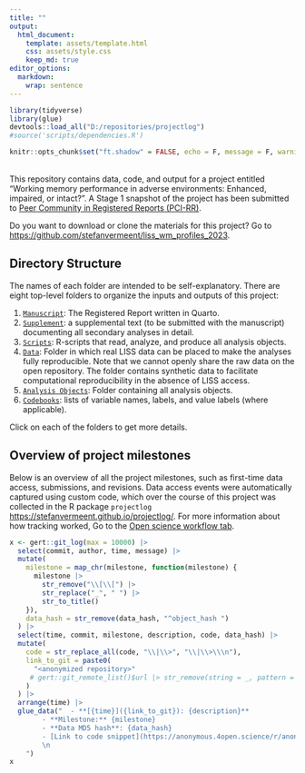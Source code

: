 ```yaml
---
title: ""
output: 
  html_document:
    template: assets/template.html
    css: assets/style.css
    keep_md: true
editor_options: 
  markdown: 
    wrap: sentence
---
```


```r
library(tidyverse)
library(glue)
devtools::load_all("D:/repositories/projectlog")
#source('scripts/dependencies.R')

knitr::opts_chunk$set("ft.shadow" = FALSE, echo = F, message = F, warning = F)

```
<br>
This repository contains data, code, and output for a project entitled "Working memory performance in adverse environments: Enhanced, impaired, or intact?". A Stage 1 snapshot of the project has been submitted to [Peer Community in Registered Reports (PCI-RR)](https://rr.peercommunityin.org/).

Do you want to download or clone the materials for this project? Go to [https://github.com/stefanvermeent/liss_wm_profiles_2023](https://github.com/stefanvermeent/liss_wm_profiles_2023).

## Directory Structure {#structure}

The names of each folder are intended to be self-explanatory.
There are eight top-level folders to organize the inputs and outputs of this project:

1.  [`Manuscript`](https://stefanvermeent.github.io/abcd_ddm/registered_report/README.html): The Registered Report written in Quarto.
2.  [`Supplement`](https://stefanvermeent.github.io/abcd_ddm/supplement/README.html): a supplemental text (to be submitted with the manuscript) documenting all secondary analyses in detail.
3.  [`Scripts`](https://stefanvermeent.github.io/abcd_ddm/scripts/README.html): R-scripts that read, analyze, and produce all analysis objects.
4.  [`Data`](https://stefanvermeent.github.io/abcd_ddm/data/README.html): Folder in which real LISS data can be placed to make the analyses fully reproducible. Note that we cannot openly share the raw data on the open repository. The folder contains synthetic data to facilitate computational reproducibility in the absence of LISS access.
5.  [`Analysis Objects`](https://stefanvermeent.github.io/abcd_ddm/analysis_objects/README.html): Folder containing all analysis objects.
6.  [`Codebooks`](https://stefanvermeent.github.io/abcd_ddm/codebooks/README.html): lists of variable names, labels, and value labels (where applicable).

Click on each of the folders to get more details.

## Overview of project milestones

Below is an overview of all the project milestones, such as first-time data access, submissions, and revisions.
Data access events were automatically captured using custom code, which over the course of this project was collected in the R package `projectlog` [https://stefanvermeent.github.io/projectlog/](https://stefanvermeent.github.io/projectlog/).
For more information about how tracking worked, Go to the [Open science workflow tab](https://stefanvermeent.github.io/abcd_ddm/opensci_workflow/README.html).

```r
x <- gert::git_log(max = 10000) |> 
  select(commit, author, time, message) |>
  mutate(
    milestone = map_chr(milestone, function(milestone) {
      milestone |> 
        str_remove("\\[\\[") |>
        str_replace("_", " ") |> 
        str_to_title()
    }),
    data_hash = str_remove(data_hash, "^object_hash ")
  ) |> 
  select(time, commit, milestone, description, code, data_hash) |> 
  mutate(
    code = str_replace_all(code, "\\|\\>", "\\|\\>\\\n"),
    link_to_git = paste0(
      "<anonymized repository>"
     # gert::git_remote_list()$url |> str_remove(string = _, pattern = "\\.git$"), "/tree/", commit)
    )
  ) |>
  arrange(time) |> 
  glue_data("  - **[{time}]({link_to_git}): {description}**
        - **Milestone:** {milestone}
        - **Data MD5 hash**: {data_hash}
        - [Link to code snippet](https://anonymous.4open.science/r/anon-255D/.gitlog/{commit}.R)
        \n
    ")
x

```


